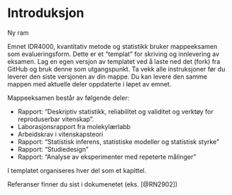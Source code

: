 # Introduksjon{.unnumbered}

Ny ram

Emnet IDR4000, kvantitativ metode og statistikk bruker mappeeksamen som evalueringsform. Dette er et "templat" for skriving og innlevering av eksamen. Lag en egen versjon av templatet ved å laste ned det (fork) fra GitHub og bruk denne som utgangspunkt. Ta vekk alle instruksjoner før du leverer den siste versjonen av din mappe. Du kan levere den samme mappen med aktuelle deler oppdaterte i løpet av emnet. 

Mappeeksamen består av følgende deler: 

- Rapport: "Deskriptiv statistikk, reliabilitet og validitet og verktøy for reproduserbar vitenskap".
- Laborasjonsrapport fra molekylærlabb
- Arbeidskrav i vitenskapsteori
- Rapport: "Statistisk inferens, statistiske modeller og statistisk styrke"
- Rapport: "Studiedesign"
- Rapport: "Analyse av eksperimenter med repeterte målinger"

I templatet organiseres hver del som et kapittel. 

Referanser finner du sist i dokumenetet (eks. [@RN2902])